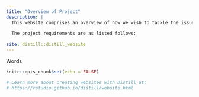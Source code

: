 ```yaml
---
title: "Overview of Project"
description: |
  This website comprises an overview of how we wish to tackle the issue of site selection and analysis of a suitable site for the new Jakarta capital city.
  
  The project requirements are as listed follows:
  
site: distill::distill_website
---
```


Words
```r
knitr::opts_chunk$set(echo = FALSE)

# Learn more about creating websites with Distill at:
# https://rstudio.github.io/distill/website.html

```


